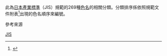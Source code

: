 此為[[日本產業標準|日本產業標準]]（JIS）規範的269種[[色名|色名]]的相關分類。分類排序係依照規範文件附表<ref>{{Cite jis|Z|8102|2001|name=物體色名}}</ref>出現的色名順序來編號。
{{catmore|JIS慣用色名}}
;參考來源
<references />
[[Category:颜色|JIS]]